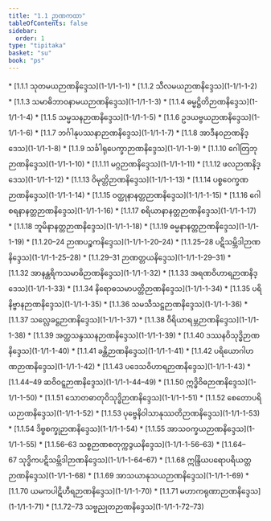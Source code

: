 ```yaml
---
title: "1.1 ဉာဏကထာ"
tableOfContents: false
sidebar:
  order: 1
type: "tipitaka"
basket: "su"
book: "ps"
---
```



<DynamicBreadcrumb />



<TableOfContents book="ps" section="1.1">
* [1.1.1 သုတမယဉာဏနိဒ္ဒေသ](1-1/1-1-1)
* [1.1.2 သီလမယဉာဏနိဒ္ဒေသ](1-1/1-1-2)
* [1.1.3 သမာဓိဘာဝနာမယဉာဏနိဒ္ဒေသ](1-1/1-1-3)
* [1.1.4 ဓမ္မဋ္ဌိတိဉာဏနိဒ္ဒေသ](1-1/1-1-4)
* [1.1.5 သမ္မသနဉာဏနိဒ္ဒေသ](1-1/1-1-5)
* [1.1.6 ဥဒယဗ္ဗယဉာဏနိဒ္ဒေသ](1-1/1-1-6)
* [1.1.7 ဘင်္ဂါနုပဿနာဉာဏနိဒ္ဒေသ](1-1/1-1-7)
* [1.1.8 အာဒီနဝဉာဏနိဒ္ဒေသ](1-1/1-1-8)
* [1.1.9 သင်္ခါရုပေက္ခာဉာဏနိဒ္ဒေသ](1-1/1-1-9)
* [1.1.10 ဂေါတြဘုဉာဏနိဒ္ဒေသ](1-1/1-1-10)
* [1.1.11 မဂ္ဂဉာဏနိဒ္ဒေသ](1-1/1-1-11)
* [1.1.12 ဖလဉာဏနိဒ္ဒေသ](1-1/1-1-12)
* [1.1.13 ဝိမုတ္တိဉာဏနိဒ္ဒေသ](1-1/1-1-13)
* [1.1.14 ပစ္စဝေက္ခဏဉာဏနိဒ္ဒေသ](1-1/1-1-14)
* [1.1.15 ဝတ္ထုနာနတ္တဉာဏနိဒ္ဒေသ](1-1/1-1-15)
* [1.1.16 ဂေါစရနာနတ္တဉာဏနိဒ္ဒေသ](1-1/1-1-16)
* [1.1.17 စရိယာနာနတ္တဉာဏနိဒ္ဒေသ](1-1/1-1-17)
* [1.1.18 ဘူမိနာနတ္တဉာဏနိဒ္ဒေသ](1-1/1-1-18)
* [1.1.19 ဓမ္မနာနတ္တဉာဏနိဒ္ဒေသ](1-1/1-1-19)
* [1.1.20–24 ဉာဏပဉ္စကနိဒ္ဒေသ](1-1/1-1-20–24)
* [1.1.25–28 ပဋိသမ္ဘိဒါဉာဏနိဒ္ဒေသ](1-1/1-1-25–28)
* [1.1.29–31 ဉာဏတ္တယနိဒ္ဒေသ](1-1/1-1-29–31)
* [1.1.32 အာနန္တရိကသမာဓိဉာဏနိဒ္ဒေသ](1-1/1-1-32)
* [1.1.33 အရဏဝိဟာရဉာဏနိဒ္ဒေသ](1-1/1-1-33)
* [1.1.34 နိရောဓသမာပတ္တိဉာဏနိဒ္ဒေသ](1-1/1-1-34)
* [1.1.35 ပရိနိဗ္ဗာနဉာဏနိဒ္ဒေသ](1-1/1-1-35)
* [1.1.36 သမသီသဋ္ဌဉာဏနိဒ္ဒေသ](1-1/1-1-36)
* [1.1.37 သလ္လေခဋ္ဌဉာဏနိဒ္ဒေသ](1-1/1-1-37)
* [1.1.38 ဝီရိယာရမ္ဘဉာဏနိဒ္ဒေသ](1-1/1-1-38)
* [1.1.39 အတ္ထသန္ဒဿနဉာဏနိဒ္ဒေသ](1-1/1-1-39)
* [1.1.40 ဒဿနဝိသုဒ္ဓိဉာဏနိဒ္ဒေသ](1-1/1-1-40)
* [1.1.41 ခန္တိဉာဏနိဒ္ဒေသ](1-1/1-1-41)
* [1.1.42 ပရိယောဂါဟဏဉာဏနိဒ္ဒေသ](1-1/1-1-42)
* [1.1.43 ပဒေသဝိဟာရဉာဏနိဒ္ဒေသ](1-1/1-1-43)
* [1.1.44–49 ဆဝိဝဋ္ဋဉာဏနိဒ္ဒေသ](1-1/1-1-44–49)
* [1.1.50 ဣဒ္ဓိဝိဓဉာဏနိဒ္ဒေသ](1-1/1-1-50)
* [1.1.51 သောတဓာတုဝိသုဒ္ဓိဉာဏနိဒ္ဒေသ](1-1/1-1-51)
* [1.1.52 စေတောပရိယဉာဏနိဒ္ဒေသ](1-1/1-1-52)
* [1.1.53 ပုဗ္ဗေနိဝါသာနုဿတိဉာဏနိဒ္ဒေသ](1-1/1-1-53)
* [1.1.54 ဒိဗ္ဗစက္ခုဉာဏနိဒ္ဒေသ](1-1/1-1-54)
* [1.1.55 အာသဝက္ခယဉာဏနိဒ္ဒေသ](1-1/1-1-55)
* [1.1.56–63 သစ္စဉာဏစတုက္ကဒွယနိဒ္ဒေသ](1-1/1-1-56–63)
* [1.1.64–67 သုဒ္ဓိကပဋိသမ္ဘိဒါဉာဏနိဒ္ဒေသ](1-1/1-1-64–67)
* [1.1.68 ဣန္ဒြိယပရောပရိယတ္တဉာဏနိဒ္ဒေသ](1-1/1-1-68)
* [1.1.69 အာသယာနုသယဉာဏနိဒ္ဒေသ](1-1/1-1-69)
* [1.1.70 ယမကပါဋိဟီရဉာဏနိဒ္ဒေသ](1-1/1-1-70)
* [1.1.71 မဟာကရုဏာဉာဏနိဒ္ဒေသ](1-1/1-1-71)
* [1.1.72–73 သဗ္ဗညုတဉာဏနိဒ္ဒေသ](1-1/1-1-72–73)
</TableOfContents>